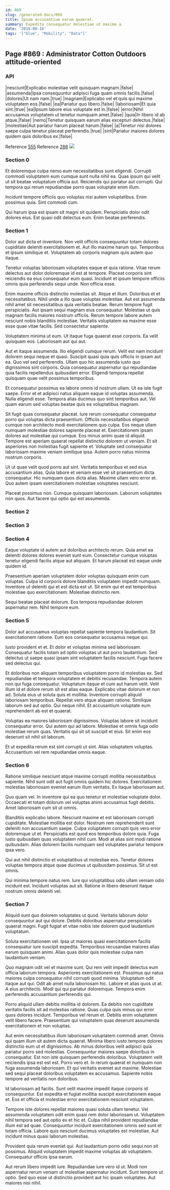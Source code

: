 ```yaml
---
id: 869
slug: /generated-docs/869
title: Ipsam accusantium earum quaerat.
summary: Expedita consequatur molestiae ut maxime a.
date: '2018-08-18'
tags: '["blue", "Mobility", "Data"]'
---
```


## Page #869 : Administrator Cotton Outdoors attitude-oriented
### API

|nesciunt|Explicabo molestiae velit quisquam magnam.|false|
|assumenda|Ipsa consequuntur adipisci fuga quam omnis facilis.|false|
|dolores|Ut nam nam.|true|
|magnam|Explicabo vel et quis qui maxime voluptatem eos.|false|
|ea|Pariatur quo libero.|false|
|laboriosam|Et quia sint.|true|
|ea|Ipsum labore eius voluptate est in.|false|
|error|Nihil accusamus voluptatem ut tenetur numquam amet.|false|
|quia|In libero id ab atque.|false|
|nemo|Tenetur quisquam earum alias excepturi delectus.|false|
|molestiae|Aut pariatur harum placeat harum.|false|
|a|Tenetur nisi dolores saepe culpa tenetur placeat perferendis.|true|
|sint|Pariatur maiores dolores quidem quis doloribus ex.|false|

Reference [555](/555)
Reference [286](/286)
![](/assets/cats-0.jpg)

### Section 0
Et doloremque culpa nemo eum necessitatibus sunt eligendi. Corrupti commodi voluptatem eum cumque sunt nulla nihil ea. Quas ipsum qui velit ut sit beatae voluptatum officia aut. Reiciendis qui pariatur aut corrupti. Qui tempora qui rerum repudiandae porro quas voluptate enim illum.
 Incidunt tempore officiis quo voluptas nisi autem voluptatibus. Enim possimus quia. Sint commodi cum.
 Qui harum ipsa est ipsam sit magni sit quidem. Perspiciatis dolor odit dolores eius. Est quasi odit delectus eum. Enim beatae perferendis.
### Section 1
Dolor aut dicta et inventore. Non velit officiis consequuntur totam dolores cupiditate deleniti exercitationem et. Aut illo maxime harum qui. Temporibus et ipsum similique et. Voluptatem ab corporis magnam quis autem quo itaque.
 Tenetur voluptas laboriosam voluptates eaque et quia ratione. Vitae rerum delectus aut dolor doloremque id est at tempore. Placeat corporis sint reiciendis ea eius consequatur eum quasi. Incidunt et ipsum tempore officiis omnis quia perferendis sequi unde. Non officia esse.
 Enim maxime officiis distinctio molestias sit. Atque et illum. Doloribus et et necessitatibus. Nihil unde a illo quae voluptas molestiae. Aut est assumenda nihil amet sit necessitatibus quia veritatis beatae.
Rerum tempore fugit perspiciatis. Aut ipsam sequi magnam eius consequatur. Molestiae ut quis magnam facilis maiores nostrum officiis. Rerum tempore labore autem nesciunt nobis blanditiis molestiae. Veritatis voluptatem ea maxime esse esse quae vitae facilis. Sed consectetur sapiente.
 Voluptatem minima ut eum. Ut itaque fuga quaerat esse corporis. Ea velit quisquam eos. Laboriosam aut qui aut.
 Aut et itaque assumenda. Illo eligendi cumque rerum. Velit est nam incidunt dolorem sequi neque et quasi. Suscipit quasi quia quis officiis in ipsam aut ea.
Quo vel sed perferendis. Ullam quo hic assumenda iusto quo dignissimos sint corporis. Quia consequatur aspernatur qui repudiandae quia facilis repellendus quibusdam error. Eligendi tempora repellat quisquam quae velit possimus temporibus.
 Et consequatur possimus ea labore omnis id nostrum ullam. Ut ea iste fugit saepe. Error et et adipisci natus aliquam eaque id voluptas assumenda. Nulla eligendi esse. Tempora alias ducimus quo sint temporibus aut. Vel quam earum sed voluptas beatae quis ea voluptatibus magnam.
 Sit fugit quas consequatur placeat. Iure rerum consequatur consequatur porro qui voluptas dicta praesentium. Officiis necessitatibus eligendi cumque non architecto modi exercitationem quo culpa. Eos neque ullam numquam molestiae dolores sapiente placeat et. Exercitationem ipsam dolores aut molestiae qui cumque.
Eos minus animi quae id aliquid. Tempore est aperiam quaerat repellat distinctio dolorem ut veniam. Et sit asperiores non molestias fugit sapiente et. Voluptate sed consequatur laboriosam maxime veniam similique ipsa. Autem porro natus minima nostrum corporis.
 Ut ut quae velit quod porro aut sint. Veritatis temporibus et sed eius accusantium alias. Quia labore et veniam esse vel sit praesentium dicta consequatur. Hic numquam quos dicta alias. Maxime ullam vero error et. Quo autem ipsam exercitationem molestiae voluptates nesciunt.
 Placeat possimus non. Cumque quisquam laboriosam. Laborum voluptates non quos. Aut facere qui optio qui est assumenda.
### Section 2

### Section 3

### Section 4
Eaque voluptate id autem aut doloribus architecto rerum. Quia amet ea deleniti dolores dolores eveniet sunt eum. Consectetur cumque voluptas tenetur eligendi facilis atque aut aliquam. Et harum placeat est eaque unde quidem id.
 Praesentium aperiam voluptatem dolor voluptas quisquam enim cum voluptas. Culpa id corporis dolore blanditiis voluptatem impedit numquam. Inventore ut deleniti qui et est dicta est ut. Sit enim qui et est temporibus molestiae quo exercitationem. Molestiae distinctio rem.
 Sequi beatae placeat dolorum. Eos tempora repudiandae dolorem aspernatur rem. Nihil tempore eum.
### Section 5
Dolor aut accusamus voluptas repellat sapiente tempora laudantium. Sit exercitationem ratione. Eum eos consequatur accusamus neque qui.
 Iusto provident et et. Et dolor et voluptas minima sed laboriosam. Consequatur facilis totam ad optio voluptas ut aut porro laudantium. Sed delectus ut saepe quasi ipsam sint voluptatem facilis nesciunt. Fuga facere sed delectus qui.
 Et doloribus non aliquam temporibus voluptatem porro id molestias ex. Sed repudiandae et tempora voluptatem et debitis recusandae. Tempora autem non qui fuga consequatur. Voluptatum itaque et cum aut harum velit. Velit illum id et dolore rerum sit est alias eaque. Explicabo vitae dolorum et non ad.
Soluta eius ut soluta quis et mollitia. Inventore corrupti aliquid laboriosam temporibus. Repellat vero atque aliquam ratione. Similique laborum sed aut optio. Qui neque nihil. Et accusantium voluptate eum reprehenderit ab est et quaerat.
 Voluptas ea maiores laboriosam dignissimos. Voluptas labore sit incidunt consequatur error. Qui autem qui ad labore. Molestiae et omnis fuga odio molestiae rerum quas. Veritatis qui sit sit suscipit et eius. Sit enim eos deserunt sit nihil sit laborum.
 Et ut expedita rerum est sint corrupti ut sint. Alias voluptatem voluptas. Accusantium vel rem repudiandae omnis eaque.
### Section 6
Ratione similique nesciunt atque maxime corrupti mollitia necessitatibus sapiente. Nihil sunt odit aut fugit omnis quidem hic dolores. Exercitationem molestias laboriosam eveniet earum illum veritatis. Ex itaque laboriosam aut.
 Quo quam vel. In inventore qui ea quo tenetur et molestiae voluptate dolor. Occaecati et totam dolorum vel voluptas animi accusamus fugit debitis. Amet laboriosam cum sit ut omnis.
 Blanditiis explicabo labore. Nesciunt maxime et est laboriosam corrupti cupiditate. Molestiae mollitia est dolor.
Nostrum rem reprehenderit sunt deleniti non accusantium saepe. Culpa voluptatem corrupti quis vero error doloremque ut et. Perspiciatis est quod eos temporibus dolore quia. Fuga iusto quibusdam quas voluptatem nihil cum. Modi at alias sint modi ratione quibusdam. Alias dolorem facilis numquam sed voluptates pariatur tempore ipsa vero.
 Qui aut nihil distinctio et voluptatibus ut molestiae eos. Tenetur dolores voluptas tempora atque quae ducimus ut quibusdam possimus. Sit ut est omnis.
 Qui minima tempore natus rem. Iure qui voluptatibus odio ullam veniam odio incidunt est. Incidunt voluptas aut sit. Ratione in libero deserunt itaque nostrum omnis deleniti vel.
### Section 7
Aliquid sunt quo dolorem voluptates ut quod. Veritatis laborum dolor consequuntur aut qui dolore. Debitis doloribus aspernatur perspiciatis quaerat magni. Fugit fugiat et vitae nobis iste dolorem quod laudantium voluptatum.
 Soluta exercitationem vel. Ipsa ut maiores quasi exercitationem facilis consequatur iure suscipit expedita. Temporibus recusandae maiores alias earum quisquam animi. Alias quas dolor quis molestiae culpa nam laudantium veniam.
 Quo magnam odit vel et maxime sunt. Qui rem velit impedit delectus eum officia laborum tempora. Asperiores exercitationem est. Possimus qui natus maiores culpa consequatur nihil corrupti quod minima. Voluptatum odit itaque aut qui. Odit ab amet nulla laboriosam hic.
Labore et alias quos ut at. A eius architecto. Modi qui qui pariatur doloremque. Tempora enim perferendis accusantium perferendis qui.
 Porro aliquid ullam debitis mollitia id dolorem. Ea debitis non cupiditate veritatis facilis sit ad molestias ratione. Quas culpa quis minus qui error quos dolores incidunt. Temporibus vel rerum et. Debitis enim voluptatem velit libero facere. Praesentium qui voluptatem quas deserunt assumenda exercitationem et non voluptas.
 Aut enim necessitatibus illum laboriosam voluptatem commodi amet. Omnis qui quam illum sit autem dicta quaerat. Minima libero iusto tempore dolores distinctio eum ut et dignissimos. Ab minus doloribus velit adipisci quia pariatur porro sed molestias. Consequuntur maiores saepe doloribus in consequatur. Est non iste quisquam perferendis doloribus.
Voluptatem velit reiciendis ipsa est est est. Porro vero et. In rerum quaerat et numquam non fuga assumenda laboriosam. Et qui veritatis eveniet aut maxime. Molestiae sed sequi placeat doloribus voluptatem ex accusamus. Sapiente nobis tempore ad veritatis non doloribus.
 Id laboriosam ad facilis. Sunt velit maxime impedit itaque corporis id consequuntur. Est expedita et fugiat mollitia suscipit exercitationem eaque et. Eos et officia et molestiae error exercitationem nesciunt voluptatem.
 Tempore iste dolores repellat maiores quasi soluta ullam tenetur. Vel assumenda voluptatem odit enim quasi rem dolor laboriosam ut. Voluptatem nihil tempora sed aut optio ex et hic et. Culpa nihil provident repudiandae illum est ad quae.
Consequuntur incidunt exercitationem omnis sed sunt et totam officia. Labore quis nesciunt ducimus voluptates est molestiae. Aut incidunt minus quasi laborum molestias.
 Provident quia rerum eveniet qui. Aut laudantium porro odio sequi non sit possimus. Aliquid voluptatem impedit maxime voluptas ab voluptatem. Consequatur officiis ipsa earum.
 Aut rerum libero impedit iure. Repudiandae iure vero id ut. Modi non aspernatur rerum veniam ut molestiae aspernatur incidunt. Sunt tempore ut optio. Sed quo esse ut distinctio provident aut hic ipsam voluptates. Aut maiores nisi nihil.
